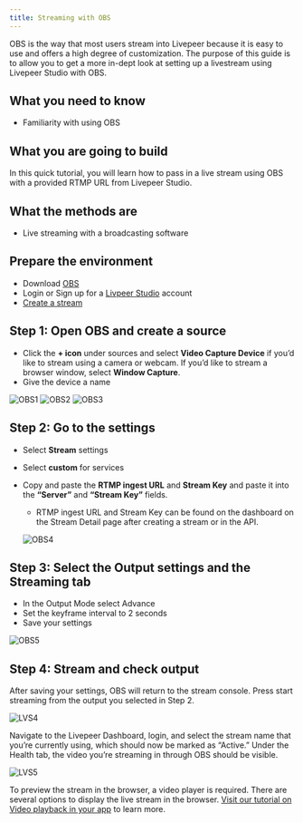 ```yaml
---
title: Streaming with OBS
---
```


OBS is the way that most users stream into Livepeer because it is easy to use and offers a high degree of customization. The purpose of this guide is to allow you to get a more in-dept look at setting up a livestream using Livepeer Studio with OBS.

## What you need to know

- Familiarity with using OBS

## What you are going to build

In this quick tutorial, you will learn how to pass in a live stream using OBS with a provided RTMP URL from Livepeer Studio.

## What the methods are

- Live streaming with a broadcasting software

## Prepare the environment

- Download [OBS](https://obsproject.com/)
- Login or Sign up for a [Livpeer Studio](https://livepeer.studio) account
- [Create a stream](https://livepeer.studio/preview/blog/stream-into-livepeer-studio-first-time)

## Step 1: Open OBS and create a source

- Click the **+ icon** under sources and select **Video Capture Device** if you’d like to stream using a camera or webcam. If you’d like to stream a browser window, select **Window Capture**.
- Give the device a name

![OBS1](../../../static/docs-assets/obs/OBS1.png) 
![OBS2](../../../static/docs-assets/obs/OBS2.png)
![OBS3](../../../static/docs-assets/obs/OBS3.png)

## Step 2: Go to the settings

- Select **Stream** settings
- Select **custom** for services
- Copy and paste the **RTMP ingest URL** and **Stream Key** and paste it into
  the **“Server”** and **“Stream Key”** fields.

  - RTMP ingest URL and Stream Key can be found on the dashboard on the Stream
    Detail page after creating a stream or in the API.

  ![OBS4](../../../static/docs-assets/obs/OBS4.png)

## Step 3: Select the Output settings and the Streaming tab

- In the Output Mode select Advance
- Set the keyframe interval to 2 seconds
- Save your settings

![OBS5](../../../static/docs-assets/obs/OBS5.png)

## Step 4: Stream and check output

After saving your settings, OBS will return to the stream console. Press start
streaming from the output you selected in Step 2.

![LVS4](../../../static/docs-assets/obs/LVS4.png)

Navigate to the Livepeer Dashboard, login, and select the stream name that
you’re currently using, which should now be marked as “Active.” Under the Health
tab, the video you’re streaming in through OBS should be visible.

![LVS5](../../../static/docs-assets/obs/LVS5.png)

To preview the stream in the browser, a video player is required. There are
several options to display the live stream in the browser.
[Visit our tutorial on Video playback in your app](https://livepeer.com/docs/guides/application-development/video-playback-in-your-app)
to learn more.
